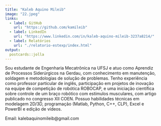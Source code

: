 ---
title: "Kaleb Aquino Mileib"
image: "22.jpeg"
links:
  - label: GitHub
    url: "https://github.com/kamileib"
  - label: LinkedIn
    url: "https://www.linkedin.com/in/kaleb-aquino-mileib-3237a8214/" 
  - label: Relatórios
    url: "./relatorio-estexp/index.html"
output:
  postcards::jolla
---

Sou estudante de Engenharia Mecatrônica na UFSJ e atuo como Aprendiz de Processos Siderúrgicos na Gerdau, com conhecimento em manutenção, soldagem e metodologias de solução de problemas. Tenho experiência como professor particular de inglês, participação em projetos de inovação na equipe de competição de robótica ROBOCAP, e uma iniciação científica sobre controle de um braço robótico com estímulos musculares, com artigo publicado no congresso XII COEN. Possuo habilidades técnicas em modelagem 2D/3D, programação (Matlab, Python, C++, CLP), Excel e PowerBI e edição de vídeos.

Email: kalebaquinomileib@gmail.com
 
